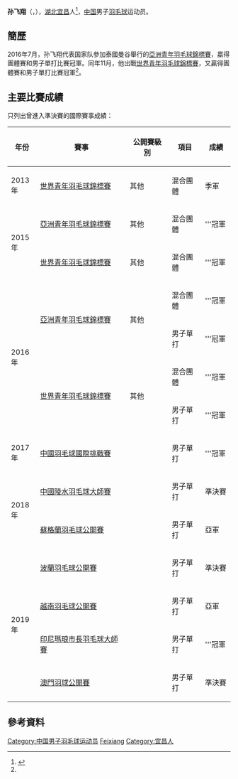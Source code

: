 {{noteTA|G1=Badminton}}
{{Infobox 羽球選手
| playername              = 孙飞翔
| image                   = 
| size                    = 
| caption                 = 
| birth_name              = 
| date_of_birth           = {{birth_date_and_age|1998|5|15}}
| place_of_birth          = {{CHN}}[[湖北省|湖北省]][[宜昌市|宜昌市]]
| residence               =
| height                  = 
| weight                  = 
| handedness              = 
| country                 = {{CHN}}
| years_intldebut         =
| years_started           = 
| coach                   = 
| event                   = 男子單打
| highest_ranking         = 第37位（男單）
| date_of_highest_ranking = 2019年11月5日 <ref name="ranking">[http://bwfcontent.tournamentsoftware.com/ranking/player.aspx?id=12375&player=655687 BWF World Ranking - Ranking of SUN Feixiang (57762)]{{en}}</ref>
| current_ranking         = 第48位（男單）
| date_of_current_ranking = 2021年7月29日<ref>[http://bwfcontent.tournamentsoftware.com/ranking/category.aspx?id=12375&category=472 BWF World Ranking - BWF世界排名榜 (11/24/2016) - Men's singles]{{en}}</ref>
| played                  = 51勝–12負（男單）
| titles                  = 
| bwf_profile             = CB451DDC-55E2-4552-A943-0256BC97145A
| bwf_id                  = 57762
| updated                 = 2016年11月25日
}}
{{MedalTableTop}}
{{MedalSport | 男子[[羽毛球|羽毛球]]}}
{{MedalCountry | {{CHN}}}}
{{MedalCompetition | [[世界青年羽毛球錦標賽|世界青年羽毛球錦標賽]]}}
{{MedalBronze| [[2013年世界青年羽毛球錦標賽|2013年 曼谷]] | 混合團體 }}
{{MedalGold  | [[2015年世界青年羽毛球錦標賽|2015年 利馬]] | 混合團體 }}
{{MedalGold  | [[2016年世界青年羽毛球錦標賽|2016年 畢爾包]] | 混合團體 }}
{{MedalGold  | [[2016年世界青年羽毛球錦標賽|2016年 畢爾包]] | 男子單打 }}
{{MedalCompetition | [[亞洲青年羽毛球錦標賽|亞洲青年羽毛球錦標賽]]}}
{{MedalGold  | [[2015年亞洲青年羽毛球錦標賽|2015年 曼谷]] | 混合團體 }}
{{MedalGold  | [[2016年亞洲青年羽毛球錦標賽|2016年 曼谷]] | 混合團體 }}
{{MedalGold  | [[2016年亞洲青年羽毛球錦標賽|2016年 曼谷]] | 男子單打 }}
{{MedalBottom}}
'''孙飞翔'''（{{lang|en|'''SUN Feixiang'''}}，{{bd|1998年|5月15日|catIdx=S孙}}），[[湖北|湖北]][[宜昌|宜昌]]人<ref name="宜昌">{{cite news|title=2016年羽毛球世青赛 宜昌小伙孙飞翔男单夺冠|url=http://news.sxxw.net/html/201611/16/407784.shtml|newspaper=三峡日报|date=2013-08-18|accessdate=2016-11-25|archive-date=2019-09-22|archive-url=https://web.archive.org/web/20190922050017/http://news.sxxw.net/html/201611/16/407784.shtml|dead-url=yes}}</ref>，[[中国|中国]]男子[[羽毛球|羽毛球]]运动员。

== 簡歷 ==
2016年7月，孙飞翔代表国家队參加泰國曼谷舉行的[[2016年亞洲青年羽毛球錦標賽|亞洲青年羽毛球錦標賽]]，贏得團體賽和男子單打比賽冠軍。同年11月，他出戰[[2016年世界青年羽毛球錦標賽|世界青年羽毛球錦標賽]]，又贏得團體賽和男子單打比賽冠軍<ref name="宜昌"/>。

==主要比賽成績==
只列出曾進入準決賽的國際賽事成績：
{| class=wikitable style="text-align:center; font-size:small;" 
!width="50"|年份
!width="190"|賽事
!width="80"|公開賽級別
!width="60"|項目
!width="50"|成績
|-
!rowspan="1"|2013年
|[[2013年世界青年羽毛球錦標賽|世界青年羽毛球錦標賽]]
|其他
|混合團體
|bgcolor="#b8860b"|季軍
|-
!rowspan="2"|2015年
|[[2015年亞洲青年羽毛球錦標賽|亞洲青年羽毛球錦標賽]]
|其他
|混合團體
|bgcolor="gold"|'''冠軍
|-
|[[2015年世界青年羽毛球錦標賽|世界青年羽毛球錦標賽]]
|其他
|混合團體
|bgcolor="gold"|'''冠軍
|-
!rowspan="4"|2016年
|rowspan="2"|[[2016年亞洲青年羽毛球錦標賽|亞洲青年羽毛球錦標賽]]
|rowspan="2"|其他
|混合團體
|bgcolor="gold"|'''冠軍
|-
|男子單打
|bgcolor="gold"|'''冠軍
|-
|rowspan="2"|[[2016年世界青年羽毛球錦標賽|世界青年羽毛球錦標賽]]
|rowspan="2"|其他
|混合團體
|bgcolor="gold"|'''冠軍
|-
|男子單打
|bgcolor="gold"|'''冠軍
|-
!rowspan="1"|2017年
|[[2017年中國羽毛球國際挑戰賽|中國羽毛球國際挑戰賽]]
|{{BWFIC}}
|男子單打
|bgcolor="gold"|'''冠軍
|-
!rowspan="2"|2018年
|[[2018年中國陵水羽毛球大師賽|中國陵水羽毛球大師賽]]
|{{BWF100}}
|男子單打
|bgcolor="#b8860b"|準決賽
|-
|[[2018年蘇格蘭羽毛球公開賽|蘇格蘭羽毛球公開賽]]
|{{BWF100}}
|男子單打
|bgcolor="silver"|亞軍
|-
!rowspan="4"|2019年
|[[2019年波蘭羽毛球公開賽|波蘭羽毛球公開賽]]
|{{BWFIC}}
|男子單打
|bgcolor="#b8860b"|準決賽
|-
|[[2019年越南羽毛球公開賽|越南羽毛球公開賽]]
|{{BWF100}}
|男子單打
|bgcolor="silver"|亞軍
|-
|[[2019年印度尼西亚玛琅市长羽毛球大师赛|印尼瑪琅市長羽毛球大師賽]]
|{{BWF100}}
|男子單打
|bgcolor="gold"|'''冠軍
|-
|[[2019年澳門羽毛球公開賽|澳門羽球公開賽]]
|{{BWF300}}
|男子單打
|bgcolor="#b8860b"|準決賽
|}
{{BWF賽事級別索引}}

==參考資料==
{{Reflist}}

{{DEFAULTSORT:SUN Feixiang}}
[[Category:中国男子羽毛球运动员|Category:中国男子羽毛球运动员]]
[[Category:孙姓|Feixiang]]
[[Category:宜昌人|Category:宜昌人]]